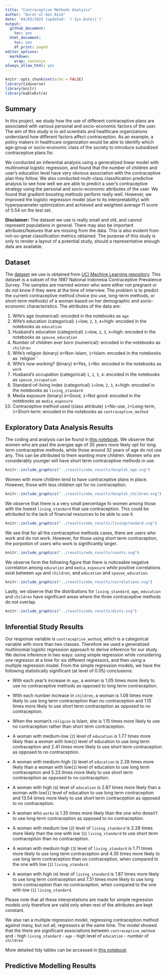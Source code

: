 ```yaml
---
title: "Contraceptive Methods Analysis"
author: "Qurat-ul-Ain Azim"
date: '04/03/2023 (updated: `r Sys.Date()`)'
output:
  github_document:
    toc: yes
  html_document: 
    toc: yes
    df_print: paged
editor_options:
  markdown:
    wrap: sentence
always_allow_html: yes
---
```


```r
knitr::opts_chunk$set(echo = FALSE)
library(tidyverse)
library(knitr)
library(kableExtra)
```

## Summary

In this project, we study how the use of different contraceptive plans are associated with various personal and socio-economic factors of the user. The aim of this study is to aid scientists and healthcare organizations understand how different factors affect contraception. As an example, a policy makers in healthcare organization would be able to identify which age-group or socio-economic class of the society to introduce subsidized contraceptive plans for.

We conducted an inferential analysis using a generalized linear model with multinomial logistic regression, and found that the number of children and user's education level have very obvious association with the contraceptive plan they follow. We also conducted multi-class classification predictive analysis to see how well we are able to predict a user's contraceptive strategy using the personal and socio-economic attributes of the user. We found that gradient boosting methods perform really well. However, we improved the logistic regression model (due to its interpretability) with hyperparameter optimization and achieved and weighted average f1 score of 0.54 on the test set.

**Disclaimer:** The dataset we use is really small and old, and cannot represent populations in general. There may also be important attributes/features that are missing from the data. This is also evident from not-so-great classification metrics obtained. The purpose of this study is only to render a layout of a potential study, should a representative enough data are available.

## Dataset

The [dataset](https://archive.ics.uci.edu/ml/datasets/Contraceptive+Method+Choice) we use is obtained from [UCI Machine Learning repository](https://archive.ics.uci.edu/ml/index.php). This dataset is a subset of the 1987 National Indonesia Contraceptive Prevalence Survey. The samples are married women who were either not pregnant or do not know if they were at the time of interview. The problem is to predict the current contraceptive method choice (no use, long-term methods, or short-term methods) of a woman based on her demographic and socio-economic characteristics. The attributes of the data are:

1. Wife's age (numerical): encoded in the notebooks as `age`
2. Wife's education (categorical) `1`=low, `2`, `3`, `4`=high: encoded in the notebooks as `education`
3. Husband's education (categorical) `1`=low, `2`, `3`, `4`=high: encoded in the notebooks as `spouse_education`
4. Number of children ever born (numerical): encoded in the notebooks as `children`
5. Wife's religion (binary) `0`=Non-Islam, `1`=Islam: encoded in the notebooks as `religion``
6. Wife's now working? (binary) `0`=Yes, `1`=No: encoded in the notebooks as `work`
7. Husband's occupation (categorical) `1`, `2`, `3`, `4`: encoded in the notebooks as `spouse_occupation`
8. Standard-of-living index (categorical) `1`=low, `2`, `3`, `4`=high: encoded in the notebooks as `living_standard`
9. Media exposure (binary) `0`=Good, `1`=Not good: encoded in the notebooks as `media_exposure`
10. Contraceptive method used (class attribute) `1`=No-use, `2`=Long-term, `3`=Short-term: encoded in the notebooks as `contraceptive_method`

## Exploratory Data Analysis Results

The coding and analysis can be found in [this notebook](https://github.com/qurat-azim/contraceptive_methods_analysis/blob/main/src/Preliminary_EDA.ipynb). We observe that women who are past the avergae age of 35 years more likely opt for long term contraceptive methods, while those around 32 years of age do not use any. This can be attributed to them wanting more children. Women who are considerably younger will have short term contraceptive methods in use.

```r

knitr::include_graphics("../results/eda_results/boxplot_age.svg")
```

Women with more children tend to have contraceptive plans in place. However, those with less children opt for no contraception.

```r

knitr::include_graphics("../results/eda_results/boxplot_children.svg")
```

We observe that there is a very small percentage fo women among those with the lowest `living_standard` that use contraception. This could be attributed to the lack of financial resources to be able to use it.

```r

knitr::include_graphics("../results/eda_results/livingstandard.svg")
```

We see that for all the  contraceptive methods cases, there are users who work and do not work. However, for those using short term contraception, the porpotion of users who work is  significantly larger.

```r

knitr::include_graphics("../results/eda_results/counts.svg")
```

We observe form the following figure that there is noticeable negative correlation among `education` and `media_exposure` while positive correlations exist between `age` and `children`, and `education` and `spouse_education`.

```r

knitr::include_graphics("../results/eda_results/correlations.svg")
```

Lastly, we observe that the distributions for `living_standard`, `age`, `education` and `children` have significant areas where the three contraceptive methods do not overlap.

```r

knitr::include_graphics("../results/eda_results/dists.svg")
```

## Inferential Study Results

Our response variable is `contraceptive_method`, which is a categorical variable with more than two classes. Therefore we used a generalized multiinomial logistic regression approach to derive inference for our study. We derive inference in two ways: using simple regression while considering one regressor at a time for six different regressors, and then using a multiple regression model. From the simple regression models, we have the following statistically significant (at level of 0.05) conclusions:

- With each year's increase in `age`, a woman is 1.05 times more likely to use no contraceptive methods as opposed to long term contraception.

- With each number increase in `children`, a woman is 1.08 times more likely to use long term contraception than no contraception and 1.15 times more likely to use short term contraception as opposed to no contraception.

- When the woman's `religion` is Islam, she is 1.15 times more likely to use no contraception rather than short term contraception.

- A woman with medium-low (`2`) level of `education` is 1.77 times more likely than a woman with low(`1`) level of education to use long term contraception and 2.41 times more likely to use short term contraception as opposed to no contraception.

- A woman with medium-high (`3`) level of `education` is 2.28 times more likely than a woman with low(`1`) level of education to use long term contraception and 5.23 times more likely to use short term contraception as opposed to no contraception.

- A woman with high (`4`) level of `education` is 2.87 times more likely than a woman with low(`1`) level of education to use long term contraception and 13.54 times more likely to use short term contraception as opposed to no contraception.

- A woman who `works` is 1.35 times more likely than the one who doesn't to use long term contraception as opposed to no contraception.

- A woman with medium low (`2`) level of `living_standard` is 2.28 times more likely than the one with low (`1`) `living_standard` to use short term contraception than no contraception.

- A woman with medium high (`3`) level of `living_standard` is 1.71 times more likely to use long term contraception and 4.35 times more likely to use long term contraception than no contraception, when compared to the one with low (`1`) `living_standard`.

- A woman with high (`4`) level of `living_standard` is 1.87 times more likely to use long term contraception and 7.31 times more likely to use long term contraception than no contraception, when compared to the one with low (`1`) `living_standard`.

Please note that all these interpretations are made for simple regression models only therefore are valid only when rest of the attributes are kept constant.

We also ran a multiple regression model, regressing contraception method against many, but not all, regressors at the same time. The model showed that the there are significant associations between `contraceptive_method` and 
- high `living_standard`
- `age`
- high level of `education`
- number of `children`

More detailed tidy tables can be accessed in [this notebook](https://github.com/qurat-azim/contraceptive_methods_analysis/blob/main/src/multinomial_inference.ipynb)

## Predictive Modelling Results